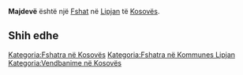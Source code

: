 {{Fshat në Kosovës
 | Emri                = Majdevë
| sqi_N_name = Majdevë
| sqi_N_FULL_NAME_RO = Majdevë
| sqi_N_FULL_NAME_ND_RO = Majdeve
| sqi_N_SORT_NAME_RG = MAJDEVE
| sqi_N_FULL_NAME_RG = Majdevë
| sqi_N_FULL_NAME_ND_RG = Majdeve
| srp_N_name = Majdevo
| srp_N_FULL_NAME_RO = Majdevo
| srp_N_FULL_NAME_ND_RO = Majdevo
| srp_N_SORT_NAME_RG = MAJDEVO
| srp_N_FULL_NAME_RG = Majdevo
| srp_N_FULL_NAME_ND_RG = Majdevo
| srp_NS_name = Мајдево
| srp_NS_FULL_NAME_RO = Мајдево
| srp_NS_FULL_NAME_ND_RO = Мајдево
| srp_NS_SORT_NAME_RG = МАЈДЕВО
| srp_NS_FULL_NAME_RG = Мајдево
| srp_NS_FULL_NAME_ND_RG = Мајдево

 | Emri (Rasa dhanore) = 
 | Figura              = 
 | Shteti              = Kosovo
 | Komuna              = Lipjan
 | Kodi postar         = 
 | Sipërfaqja          = 

 | Popullsia           = 

 | Regj. i popullsisë  = 
 | Dend. e popullsisë  = 
 | Faqja zyrtare       = 
 <!--- Koordinatat ----> 
 | Gjerësia            = 43.14
 | Gjatësia            = 20.830833
 | Lartësia            = 
}}
'''Majdevë''' është një [[Fshat]] në [[Lipjan]] të [[Kosovës]].

<!-- == Gjeografia == -->
<!-- == Historia == -->
<!-- == Demografia == -->
== Shih edhe ==
{{Komuna Lipjan}}
{{Kosovo-Administrata-Cung}}

[[Kategoria:Fshatra në Kosovës]]
[[Kategoria:Fshatra në Kommunes Lipjan]]
[[Kategoria:Vendbanime në Kosovës]]
